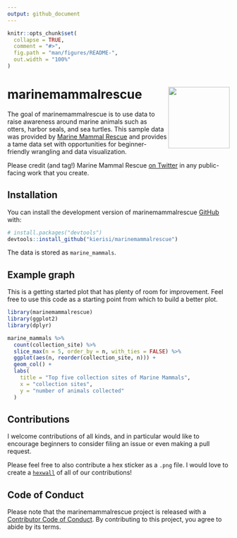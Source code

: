```yaml
---
output: github_document
---
```


<!-- README.md is generated from README.Rmd. Please edit that file -->

```r
knitr::opts_chunk$set(
  collapse = TRUE,
  comment = "#>",
  fig.path = "man/figures/README-",
  out.width = "100%"
)
```

# marinemammalrescue <img src='man/figures/logo.png' align="right" height="139" />

<!-- badges: start -->
<!-- badges: end -->

The goal of marinemammalrescue is to use data to raise awareness around marine animals such as otters, harbor seals, and sea turtles. This sample data was provided by [Marine Mammal Rescue](https://mmrpatients.org/) and provides a tame data set with opportunities for beginner-friendly wrangling and data visualization.  

Please credit (and tag!) Marine Mammal Rescue [on Twitter](https://twitter.com/MarMamRescue) in any public-facing work that you create.

## Installation

You can install the development version of marinemammalrescue [GitHub](https://github.com/) with:

``` r
# install.packages("devtools")
devtools::install_github("kierisi/marinemammalrescue")
```
The data is stored as `marine_mammals`.

## Example graph 

This is a getting started plot that has plenty of room for improvement. Feel free to use this code as a starting point from which to build a better plot. 

```r
library(marinemammalrescue)
library(ggplot2)
library(dplyr)

marine_mammals %>% 
  count(collection_site) %>% 
  slice_max(n = 5, order_by = n, with_ties = FALSE) %>% 
  ggplot(aes(n, reorder(collection_site, n))) +
  geom_col() +
  labs(
    title = "Top five collection sites of Marine Mammals",
    x = "collection sites",
    y = "number of animals collected"
  )
```

## Contributions

I welcome contributions of all kinds, and in particular would like to encourage beginners to consider filing an issue or even making a pull request.  

Please feel free to also contribute a hex sticker as a `.png` file. I would love to create a [`hexwall`](https://github.com/mitchelloharawild/hexwall) of all of our contributions!

## Code of Conduct

Please note that the marinemammalrescue project is released with a [Contributor Code of Conduct](https://contributor-covenant.org/version/2/0/CODE_OF_CONDUCT.html). By contributing to this project, you agree to abide by its terms.


